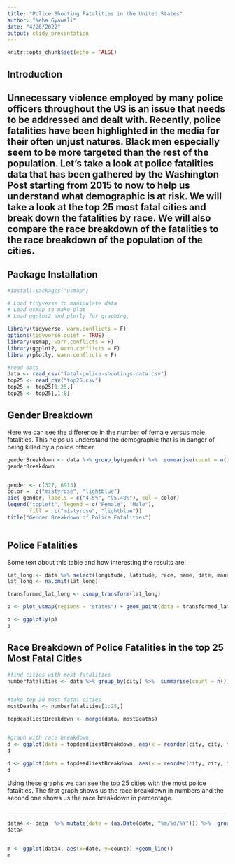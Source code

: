 ---
title: "Police Shooting Fatalities in the United States"
author: "Neha Gyawali"
date: "4/26/2022"
output: slidy_presentation
---

```{r setup, include=FALSE}
knitr::opts_chunk$set(echo = FALSE)
```
## Introduction
Unnecessary violence employed by many police officers throughout the US is an issue that needs to be addressed and dealt with. Recently, police fatalities have been highlighted in the media for their often unjust natures. Black men especially seem to be more targeted than the rest of the population. Let's take a look at police fatalities data that has been gathered by the Washington Post starting from 2015 to now to help us understand what demographic is at risk. We will take a look at the top 25 most fatal cities and break down the fatalities by race. We will also compare the race breakdown of the fatalities to the race breakdown of the population of the cities.
---
## Package Installation
```{r}
#install.packages("usmap")

# Load tidyverse to manipulate data
# Load usmap to make plot
# Load ggplot2 and plotly for graphing,

library(tidyverse, warn.conflicts = F)
options(tidyverse.quiet = TRUE)
library(usmap, warn.conflicts = F)
library(ggplot2, warn.conflicts = F)
library(plotly, warn.conflicts = F)

#read data
data <- read_csv("fatal-police-shootings-data.csv")
top25 <- read_csv("top25.csv")
top25 <- top25[1:25,]
top25 <- top25[,1:8]
```

## Gender Breakdown
Here we can see the difference in the number of female versus male fatalities. This helps us understand the demographic that is in danger of being killed by a police officer.
```{r}

genderBreakdown <- data %>% group_by(gender) %>%  summarise(count = n())
genderBreakdown


gender <- c(327, 6913)
color =  c("mistyrose", "lightblue")
pie( gender, labels = c("4.5%", "95.48%"), col = color)
legend("topleft", legend = c("Female", "Male"),
       fill =  c("mistyrose", "lightblue"))
title("Gender Breakdown of Police Fatalities")



```

## Police Fatalities 

Some text about this table and how interesting the results are! 

```{r}
lat_long <- data %>% select(longitude, latitude, race, name, date, manner_of_death, armed, age, city, flee) %>% rename(lat = latitude, lon = longitude)
lat_long <- na.omit(lat_long)

transformed_lat_long <- usmap_transform(lat_long)

p <- plot_usmap(regions = "states") + geom_point(data = transformed_lat_long, aes(x = x, y=y, color =race, text = paste("Name: ", name, "\nArmed: ", armed, "\nAge: ", age, "\nCity: ", city, "\nManner of Death: ", manner_of_death, "\nDate: ", date, "\nFleeing: ", flee )), alpha = .05, position = "jitter")  + scale_color_manual(values = c("Asian" = "navyblue",  "Hispanic" = "cadetblue4", "Native American" = "darkolivegreen", "Other" = "darkviolet", "White"= "royalblue", "Black" = "red4"))+ labs(title = "Police Fatalities Locations")  + theme(panel.background=element_blank()) 

p <- ggplotly(p) 
p
```

## Race Breakdown of Police Fatalities in the top 25 Most Fatal Cities

```{r}
#find cities with most fatalities
numberfatalities <- data %>% group_by(city) %>%  summarise(count = n()) %>%  arrange(desc(count))


#take top 30 most fatal cities
mostDeaths <- numberfatalities[1:25,]

topdeadliestBreakdown <- merge(data, mostDeaths)


#graph with race breakdown
d <- ggplot(data = topdeadliestBreakdown, aes(x = reorder(city, city, function(x)-length(x)), fill = race)) + geom_bar() + theme(axis.text.x=element_text(angle=90,hjust=1,vjust=0.5)) + ggtitle("Race Breakdown with Fatality Count") + ylab("Fatality Count") + xlab("City") + labs(fill = "Race")  +scale_fill_manual(values = c("Asian" = "navyblue",  "Hispanic" = "cadetblue4", "Native American" = "darkolivegreen", "Other" = "darkviolet", "White"= "royalblue", "Black" = "red4", "NA" = "lavenderblush4"))
d
```

```{r}
d <- ggplot(data = topdeadliestBreakdown, aes(x = reorder(city, city, function(x)-length(x)), fill = race)) + geom_bar(position = "fill") + theme(axis.text.x=element_text(angle=90,hjust=1,vjust=0.5)) + labs(title = "Race Breakdown with Proportions", fill = "Race")+ xlab("City") + ylab("Proportion") +scale_fill_manual(values = c("Asian" = "navyblue",  "Hispanic" = "cadetblue4", "Native American" = "darkolivegreen", "Other" = "darkviolet", "White"= "royalblue", "Black" = "red4", "NA" = "lavenderblush4"))
d
```
Using these graphs we can see the top 25 cities with the most police fatalities. The first graph shows us the race breakdown in numbers and the second one shows us the race breakdown in percentage.

```{r}

```
---
```{r}
data4 <- data  %>% mutate(date = (as.Date(date, "%m/%d/%Y"))) %>%  group_by(date)%>% mutate(count = n())
data4


m <- ggplot(data4, aes(x=date, y=count)) +geom_line()
m
```
 
